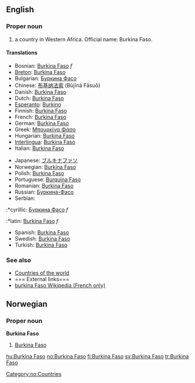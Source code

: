 ==English==

===Proper noun===

# a country in Western Africa. Official name: Burkina Faso.

====Translations====
{{top}}
*Bosnian: [[Burkina Faso]] ''f''
*[[Breton]]: [[Burkina Faso]]
*Bulgarian: [[Буркина Фасо]]
*Chinese: [[布基纳法索]] (Bùjĭnà Făsuŏ)
*Danish: [[Burkina Faso]]
*Dutch: [[Burkina Faso]]
*[[Esperanto]]: [[Burkino]]
*Finnish: [[Burkina Faso]]
*French: [[Burkina Faso]]
*German: [[Burkina Faso]]
*Greek: [[Μπουρκίνα Φάσο]]
*Hungarian: [[Burkina Faso]]
*[[Interlingua]]: [[Burkina Faso]]
*Italian: [[Burkina Faso]]
{{mid}}
*Japanese: [[ブルキナファソ]]
*Norwegian: [[#Norwegian|Burkina Faso]]
*Polish: [[Burkina Faso]]
*Portuguese: [[Burquina Faso]]
*Romanian: [[Burkina Faso]]
*Russian: [[Буркина-Фасо]]
*Serbian:
:*cyrillic: [[Буркина Фасо]] ''f''
:*latin: [[Burkina Faso]] ''f''
*Spanish: [[Burkina Faso]]
*Swedish: [[Burkina Faso]]
*Turkish: [[Burkina Faso]]
{{bottom}}

===See also===
*[[Countries of the world]]
*=== External links===
*[http://www.thomassankara.net/wiki/ burkina Faso Wikipedia (French only)]

==Norwegian==
===Proper noun===
[[Category:no:Countries]]
'''Burkina Faso'''
#[[#English|Burkina Faso]]

[[hu:Burkina Faso]]
[[no:Burkina Faso]]
[[fi:Burkina Faso]]
[[sv:Burkina Faso]]
[[tr:Burkina Faso]]
